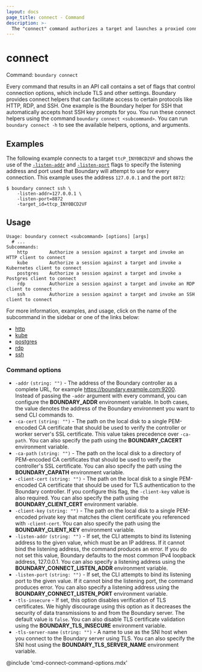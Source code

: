 ```yaml
---
layout: docs
page_title: connect - Command
description: >-
  The "connect" command authorizes a target and launches a proxied connection.
---
```


# connect

Command: `boundary connect`

Every command that results in an API call contains a set of flags that control connection options, which include TLS and other settings.
Boundary provides connect helpers that can facilitate access to certain protocols like HTTP, RDP, and SSH.
One example is the Boundary helper for SSH that automatically accepts host SSH key prompts for you.
You run these connect helpers using the command `boundary connect <subcommand>`.
You can run `boundary connect -h` to see the available helpers, options, and arguments.

## Examples

The following example connects to a target `ttcP_INY0BCD2VF` and shows the use of the
[`-listen-addr`](/boundary/docs/commands//connect#-listen-port) and
[`-listen-port`](/boundary/docs/commands//connect#-listen-addr) flags
to specify the listening address and port used that Boundary will attempt to use
for every connection. This example uses the address `127.0.0.1` and
the port `8872`:

```shell-session
$ boundary connect ssh \
    -listen-addr=127.0.0.1 \
    -listen-port=8872
    -target_id=ttcp_INY0BCD2VF
```

## Usage

<CodeBlockConfig hideClipboard>

```text
Usage: boundary connect <subcommand> [options] [args]
  # ...
Subcommands:
    http        Authorize a session against a target and invoke an HTTP client to connect
    kube        Authorize a session against a target and invoke a Kubernetes client to connect
    postgres    Authorize a session against a target and invoke a Postgres client to connect
    rdp         Authorize a session against a target and invoke an RDP client to connect
    ssh         Authorize a session against a target and invoke an SSH client to connect
```

</CodeBlockConfig>

For more information, examples, and usage, click on the name
of the subcommand in the sidebar or one of the links below:

- [http](/boundary/docs/commands/connect/http)
- [kube](/boundary/docs/commands/connect/kube)
- [postgres](/boundary/docs/commands/connect/postgres)
- [rdp](/boundary/docs/commands/connect/rdp)
- [ssh](/boundary/docs/commands/connect/ssh)

### Command options

-  `-addr` `(string: "")` - The address of the Boundary controller as a complete URL, for example https://boundary.example.com:9200.
   Instead of passing the `-addr` argument with every command, you can configure the **BOUNDARY_ADDR** environment variable.
   In both cases, the value denotes the address of the Boundary environment you want to send CLI commands to.
-  `-ca-cert` `(string: "")` - The path on the local disk to a single PEM-encoded CA certificate that should be used to verify the controller or worker server's SSL certificate.
   This value takes precedence over `-ca-path`.
   You can also specify the path using the **BOUNDARY_CACERT** environment variable.
-  `-ca-path` `(string: "")` - The path on the local disk to a directory of PEM-encoded CA certificates that should be used to verify the controller's SSL certificate.
   You can also specify the path using the **BOUNDARY_CAPATH** environment variable.
-  `-client-cert` `(string: "")` - The path on the local disk to a single PEM-encoded CA certificate that should be used for TLS authentication to the Boundary controller.
   If you configure this flag, the `-client-key` value is also required.
   You can also specify the path using the **BOUNDARY_CLIENT_CERT** environment variable.
-  `-client-key` `(string: "")` - The path on the local disk to a single PEM-encoded private key that matches the client certificate you referenced with `-client-cert`.
  You can also specify the path using the **BOUNDARY_CLIENT_KEY** environment variable.
-  `-listen-addr` `(string: "")` - If set, the CLI attempts to bind its listening address to the given value, which must be an IP address.
   If it cannot bind the listening address, the command produces an error.
   If you do not set this value, Boundary defaults to the most common IPv4 loopback address, 127.0.0.1.
   You can also specify a listening address using the **BOUNDARY_CONNECT_LISTEN_ADDR** environment variable.
-  `-listen-port` `(string: "")` - If set, the CLI attempts to bind its listening port to the given value.
   If it cannot bind the listening port, the command produces error.
   You can also specify a listening address using the **BOUNDARY_CONNECT_LISTEN_PORT** environment variable.
- `-tls-insecure` - If set, this option disables verification of TLS certificates.
   We highly discourage using this option as it decreases the security of data transmissions to
      and from the Boundary server.
      The default value is `false`.
      You can also disable TLS certificate validation using the **BOUNDARY_TLS_INSECURE** environment variable.
-  `-tls-server-name` `(string: "")` - A name to use as the SNI host when you connect to the Boundary server using TLS.
   You can also specify the SNI host using the **BOUNDARY_TLS_SERVER_NAME** environment variable.


@include 'cmd-connect-command-options.mdx'
